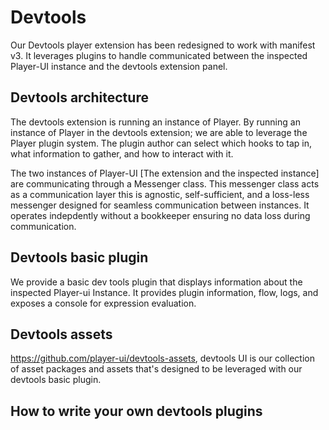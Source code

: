 # Devtools

Our Devtools player extension has been redesigned to work with manifest v3. It leverages plugins to handle communicated between the inspected Player-UI instance and the devtools extension panel. 

## Devtools architecture
The devtools extension is running an instance of Player. By running an instance of Player in the devtools extension; we are able to leverage the Player plugin system. The plugin author can select which hooks to tap in, what information to gather, and how to interact with it.

The two instances of Player-UI [The extension and the inspected instance] are communicating through a Messenger class. This messenger class acts as a communication layer this is agnostic, self-sufficient, and a loss-less messenger designed for seamless communication between instances.
It operates indepdently without a bookkeeper ensuring no data loss during communication.


## Devtools basic plugin
We provide a basic dev tools plugin that displays information about the inspected Player-ui Instance. It provides plugin information, flow, logs, and exposes a console for expression evaluation.

## Devtools assets
https://github.com/player-ui/devtools-assets, devtools UI is our collection of asset packages and assets that's designed to be leveraged with our devtools basic plugin.

## How to write your own devtools plugins


